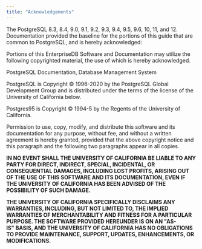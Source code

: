 ```yaml
---
title: "Acknowledgements"
---
```


The PostgreSQL 8.3, 8.4, 9.0, 9.1, 9.2, 9.3, 9.4, 9.5, 9.6, 10, 11, and 12. Documentation provided the baseline for the portions of this guide that are common to PostgreSQL, and is hereby acknowledged:

Portions of this EnterpriseDB Software and Documentation may utilize the following copyrighted material, the use of which is hereby acknowledged.

PostgreSQL Documentation, Database Management System

PostgreSQL is Copyright © 1996-2020 by the PostgreSQL Global Development Group and is distributed under the terms of the license of the University of California below.

Postgres95 is Copyright © 1994-5 by the Regents of the University of California.

Permission to use, copy, modify, and distribute this software and its documentation for any purpose, without fee, and without a written agreement is hereby granted, provided that the above copyright notice and this paragraph and the following two paragraphs appear in all copies.

**IN NO EVENT SHALL THE UNIVERSITY OF CALIFORNIA BE LIABLE TO ANY PARTY FOR DIRECT, INDIRECT, SPECIAL, INCIDENTAL, OR CONSEQUENTIAL DAMAGES, INCLUDING LOST PROFITS, ARISING OUT OF THE USE OF THIS SOFTWARE AND ITS DOCUMENTATION, EVEN IF THE UNIVERSITY OF CALIFORNIA HAS BEEN ADVISED OF THE POSSIBILITY OF SUCH DAMAGE.**

**THE UNIVERSITY OF CALIFORNIA SPECIFICALLY DISCLAIMS ANY WARRANTIES, INCLUDING, BUT NOT LIMITED TO, THE IMPLIED WARRANTIES OF MERCHANTABILITY AND FITNESS FOR A PARTICULAR PURPOSE. THE SOFTWARE PROVIDED HEREUNDER IS ON AN "AS-IS" BASIS, AND THE UNIVERSITY OF CALIFORNIA HAS NO OBLIGATIONS TO PROVIDE MAINTENANCE, SUPPORT, UPDATES, ENHANCEMENTS, OR MODIFICATIONS.**
